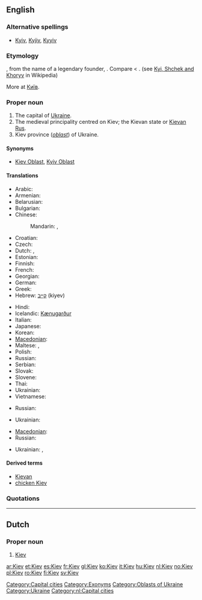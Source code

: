 ==English==

===Alternative spellings===
* [[Kyiv]], [[Kyjiv]], [[Kyyiv]]

===Etymology===
{{etyl|ru}} {{term|Киев|tr=Kíjev|lang=ru|sc=Cyrl}}, from the name of a legendary founder, {{term|Кий||tr=Kij|lang=ru|sc=Cyrl}}.  Compare {{etyl|uk|-}} {{term|Київ||tr=Kýïv|lang=uk|sc=Cyrl}} < {{term|Кий||tr=Kyj|lang=uk|sc=Cyrl}}. (see [[w:Kyi, Schek and Khoryv|Kyi, Shchek and Khoryv]] in Wikipedia)

More at [[Київ]].

===Proper noun===
{{wikipedia|Kiev}}
{{wikipedia|Kiev (disambiguation)}}
{{en-proper noun}}

# The capital of [[Ukraine]].
# The medieval principality centred on Kiev; the Kievan state or [[Kievan Rus]].
# Kiev province (''[[oblast]]'') of Ukraine.

====Synonyms====
* {{sense|province}} [[Kiev Oblast]], [[Kyiv Oblast]]

====Translations====
{{trans-top|Ukrainian city}}
* Arabic: {{t|ar|كييف|m|tr=Kiyef|sc=Arab}}
* Armenian: {{t-|hy|Կիև|tr=Kiev|sc=Hayeren|xs=Armenian}}
* Belarusian: {{t|be|Кіеў|m|tr=Kijeŭ|sc=Cyrl|xs=Belarusian}}
* Bulgarian: {{t-|bg|Киев|m|tr=Kiev|sc=Cyrl}}
* Chinese:
*: Mandarin: {{t-|cmn|基輔|sc=Hani|xs=Mandarin}},  {{t-|cmn|基辅|tr=Jīfǔ|sc=Hani|xs=Mandarin}}
* Croatian: {{t|hr|Kijev|m}}
* Czech: {{t|cs|Kyjev|m}}
* Dutch: {{t|nl|Kiëv}},  {{t+|nl|Kiev}}
* Estonian: {{t-|et|Kiiev}}
* Finnish: {{t+|fi|Kiova}}
* French: {{t+|fr|Kiev}}
* Georgian: {{t|ka|კიევი|sc=Geor|xs=Georgian}}
* German: {{t+|de|Kiew|n}}
* Greek: {{t+|el|Κίεβο|n|tr=Kíevo|sc=Grek}}
* Hebrew: [[קייב]] (kiyev)
{{trans-mid}}
* Hindi: {{t|hi|कीव|sc=Deva|xs=Hindi}}
* Icelandic: [[Kænugarður]] {{m}}
* Italian: {{t|it|Kijev}}
* Japanese: {{t+|ja|キエフ|tr=Kiefu|sc=Jpan}}
* Korean: {{t|ko|키예프|tr=Kiyepeu|sc=Kore}}
* [[Macedonian]]: {{t-|mk|Киев|m|tr=Kíev|sc=Cyrl|xs=Macedonian}}
* Maltese: {{t-|mt|Kiev|xs=Maltese}}, {{t|mt|Kjev|xs=Maltese}}
* Polish: {{t+|pl|Kijów|m}}
* Russian: {{t-|ru|Киев|m|tr=Kíjev|sc=Cyrl}}
* Serbian: {{t|sr|Кијев|m|tr=Kijev|sc=Cyrl}}
* Slovak: {{t|sk|Kyjev|m}}
* Slovene: {{t|sl|Kijev|m}}
* Thai: {{t|th|เคียฟ|sc=Thai|xs=Thai}}
* Ukrainian: {{t+|uk|Київ|m|tr=Kýjiv|sc=Cyrl|xs=Ukrainian}}
* Vietnamese: {{t-|vi|Kiev|xs=Vietnamese}}
{{trans-bottom}}

{{trans-top|Medieval principality}}
* Russian: {{t-|ru|Киевская Русь|f|tr=Kíjevskaja Rus’|sc=Cyrl}}
{{trans-mid}}
* Ukrainian: {{t-|uk|Київська Русь|f|tr=Kýjivs’ka Rus’|sc=Cyrl|xs=Ukrainian}}
{{trans-bottom}}

{{trans-top|Kiev province}}
* [[Macedonian]]: {{t|mk|Киевска област|f|tr=Kíevska óblast|sc=Cyrl|xs=Macedonian}}
* Russian: {{t-|ru|Киевская область|f|tr=Kíjevskaja óblast’|sc=Cyrl}}
{{trans-mid}}
* Ukrainian: {{t-|uk|Київська область|f|tr=Kýjivs’ka óblast’|sc=Cyrl|xs=Ukrainian}}, {{t-|uk|Київщина|f|tr=Kýjivščyna|sc=Cyrl|xs=Ukrainian}}
{{trans-bottom}}

====Derived terms====
* [[Kievan]]
* [[chicken Kiev]]

===Quotations===
{{seeCites}}

[[Category:Capital cities]]
[[Category:Exonyms]]
[[Category:Oblasts of Ukraine]]
[[Category:Ukraine]]

----

==Dutch==
{{wikipedia|lang=nl}}

===Proper noun===
{{infl|nl|proper noun}}

# [[#English|Kiev]]

[[Category:nl:Capital cities]]

[[ar:Kiev]]
[[et:Kiev]]
[[es:Kiev]]
[[fr:Kiev]]
[[gl:Kiev]]
[[ko:Kiev]]
[[it:Kiev]]
[[hu:Kiev]]
[[nl:Kiev]]
[[no:Kiev]]
[[pl:Kiev]]
[[ro:Kiev]]
[[fi:Kiev]]
[[sv:Kiev]]